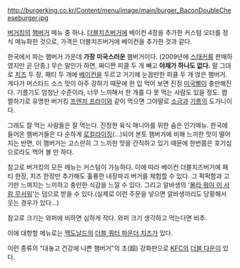 http://burgerking.co.kr/Content/menu/image/main/burger_BaconDoubleCheeseburger.jpg

[[버거킹]]의 [[햄버거]] 메뉴 중 하나. [[더블치즈버거]]에 베이컨 4장을 추가한 커스텀 오더를 정식 메뉴화한 것으로, 가격은 더블치즈버거에 베이컨을 추가한 것과 같다.

한국에서 파는 햄버거 가운데 '''가장 미국스러운''' 햄버거이다. (2009년에 [[스태커]]를 판매하였지만 곧 단종.) 무슨 말인가 하면, 짜디짠 피클 두 개 빼고 '''야채가 하나도 없다.''' 말 그대로 [[치즈]] 두 장, 패티 두 개에 [[베이컨]]을 두르고 거기에 눈꼽만한 피클 두 개 얹은 햄버거. 게다가 머스타드 소스 맛이 아주 강하기 때문에 한 입 먹어 보면 진정 [[미국]]삘이 충만해진다. 기름기도 엄청난 수준이라, 너무 느끼해서 한 개를 다 못 먹는 사람도 있을 정도. 짭짤하기로 유명한 버거킹 [[프렌치 프라이]]와 같이 먹으면 그야말로 [[소금]]과 [[기름]]의 도가니이다.

그래도 잘 먹는 사람들은 잘 먹는다. 진정한 육식 매니아를 위한 숨은 인기메뉴. 한국에 들어온 햄버거들은 다 순하게 [[로컬라이징]](...)되어 본토 햄버거에 비해 느끼한 맛이 떨어지는 반면, 이 햄버거는 고스란히 그 느끼한 맛을 간직하고 있기 때문에 한번쯤은 호기심으로라도 먹어 볼 만 하다.

참고로 버거킹의 모든 메뉴는 커스텀이 가능하다. 이에 따라 베이컨 더블치즈버거에 패티 한장, 치즈 한장만 추가해도 훌륭한 내장파괴 버거를 체험할 수 있다. 그 퍽퍽함과 고기만 느껴지는 느끼하고 충만한 식감을 느낄 수 있다. 그리고 알바생의 '[[몰라 뭐야 그거 무서워|몰라 뭐야 이 사람 무서워]]'는 덤으로 받을 수 있다.(실제로 이런 주문을 넣으면 알바생끼리도 당황해서 웃는 경우가 있다...)

참고로 크기는 와퍼에 비하면 심하게 작다. 와퍼 크기 생각하고 먹는다면 비추.

이에 대항할 메뉴로는 [[맥도날드]]의 [[더블 쿼터 파운더 치즈]]가 있다.

이런 종류의 "대놓고 건강에 나쁜 햄버거"의 초(超) 강화판으로 [[KFC]]의 [[더블 다운]]이 있다.
